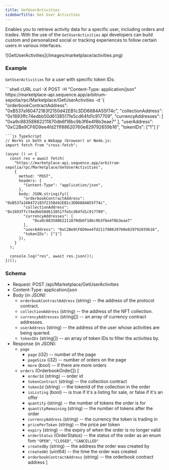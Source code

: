 ---
title: GetUserActivities
sidebarTitle: Get User Activities
---

Enables you to retrieve activity data for a specific user, including orders and trades. With the use of the `GetUserActivities` api developers can build custom and personalized social or tracking experiences to follow certain users in various interfaces.

<Frame>
![GetUserActivities](/images/marketplace/activities.png)
</Frame>

### Example

`GetUserActivities` for a user with specific token IDs:

<CodeGroup>
```shell cURL
curl -X POST -H "Content-Type: application/json" https://marketplace-api.sequence.app/arbitrum-sepolia/rpc/Marketplace/GetUserActivities -d '{
    "orderbookContractAddress": "0xB537a160472183f2150d42EB1c3DD6684A55f74c",
    "collectionAddress": "0x1693ffc74edbb50d6138517fe5cd64fd1c917709",
    "currencyAddresses": [
        "0xa9c88358862211870db6f18bc9b3f6e4f8b3eae7"
    ],
    "userAddress": "0xC2Be9CF6D9ee4fd211f88620760e829792659b16",
    "tokenIDs": ["1"]
}'

```
```js TypeScript
// Works in both a Webapp (browser) or Node.js:
import fetch from "cross-fetch";

(async () => {
  const res = await fetch(
    "https://marketplace-api.sequence.app/arbitrum-sepolia/rpc/Marketplace/GetUserActivities",
    {
      method: "POST",
      headers: {
        "Content-Type": "application/json",
      },
      body: JSON.stringify({
        "orderbookContractAddress": "0xB537a160472183f2150d42EB1c3DD6684A55f74c",
        "collectionAddress": "0x1693ffc74edbb50d6138517fe5cd64fd1c917709",
        "currencyAddresses": [
            "0xa9c88358862211870db6f18bc9b3f6e4f8b3eae7"
        ],
        "userAddress": "0xC2Be9CF6D9ee4fd211f88620760e829792659b16",
        "tokenIDs": ["1"]
      }),
    }
  );

  console.log("res", await res.json());
})();
``` 
</CodeGroup>

### Schema

- Request: POST /api/Marketplace/GetUserActivities
- Content-Type: application/json
- Body (in JSON):
  - `orderbookContractAddress` (string) -- the address of the protocol contract.
  - `collectionAddress` (string) -- the address of the NFT collection.
  - `currencyAddresses` (string[]) -- an array of currency contract addresses.
  - `userAddress` (string) -- the address of the user whose activities are being queried.
  - `tokenIDs` (string[]) -- an array of token IDs to filter the activities by.
- Response (in JSON):
  - `page`
    - `page` (i32) -- number of the page
    - `pageSize` (i32) -- number of orders on the page
    - `more` (bool) -- if there are more orders
  - `orders` (OrderbookOrder[])
    [
    - `orderId` (string) -- order id
    - `tokenContract` (string) -- the collection contract
    - `tokenId` (string) -- the tokenId of the collection in the order
    - `isListing` (bool) -- is true if it's a listing for sale, or false if it's an offer
    - `quantity` (string) -- the number of tokens the order is for
    - `quantityRemaining` (string) -- the number of tokens after the order
    - `currencyAddress` (string) -- the currency the token is trading in
    - `pricePerToken` (string) -- the price per token
    - `expiry` (string) -- the expiry of when the order is no longer valid
    - `orderStatus` (OrderStatus) -- the status of the order as an enum fom `"OPEN"`, `"CLOSED"`, `"CANCELLED"`
    - `createdBy` (string) -- the address the order was created by
    - `createdAt` (uint64) -- the time the order was created
    - `orderbookContractAddress` (string) -- the orderbook contract address
      ]

